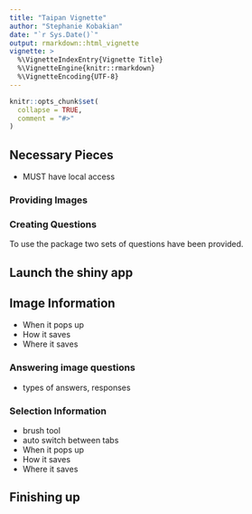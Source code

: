 ```yaml
---
title: "Taipan Vignette"
author: "Stephanie Kobakian"
date: "`r Sys.Date()`"
output: rmarkdown::html_vignette
vignette: >
  %\VignetteIndexEntry{Vignette Title}
  %\VignetteEngine{knitr::rmarkdown}
  %\VignetteEncoding{UTF-8}
---
```


```r
knitr::opts_chunk$set(
  collapse = TRUE,
  comment = "#>"
)
```

## Necessary Pieces 
 - MUST have local access

### Providing Images

### Creating Questions

To use the package two sets of questions have been provided.

## Launch the shiny app


## Image Information

 - When it pops up
 - How it saves
 - Where it saves
 
### Answering image questions

 - types of answers, responses


### Selection Information

 - brush tool
 - auto switch between tabs
 - When it pops up
 - How it saves
 - Where it saves
 
 
## Finishing up



